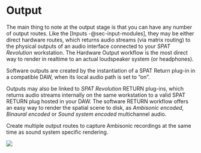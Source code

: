 # Output {#modules-output-section}

The main thing to note at the output stage is that you can have any number of output routes.
Like the [Inputs -@sec-input-modules], they may be either direct hardware routes, which returns audio streams (via matrix routing) to the physical outputs of an audio interface connected to your _SPAT Revolution_ workstation.
The Hardware Output workflow is the most direct way to render in realtime to an actual loudspeaker system (or headphones).

:::{.callout-warning}
 Software outputs are created by the instantiation of a SPAT Return plug-in in a compatible DAW, when its local audio path is set to "on".
:::

Outputs may also be linked to _SPAT Revolution_ RETURN plug-ins, which returns audio streams internally on the same workstation to a valid SPAT RETURN plug hosted in your DAW.
The software RETURN workflow offers an easy way to render the spatial scene to disk, as _Ambisonic encoded_, _Binaural encoded_ or _Sound system encoded_ multichannel audio.

:::{.callout-note}
Create multiple output routes to capture Ambisonic recordings at the same time as sound system specific rendering.
:::

![](https://media.githubusercontent.com/media/FLUX-SE/doc_images/main/SpatR/Setup/OutputSelected.png)
